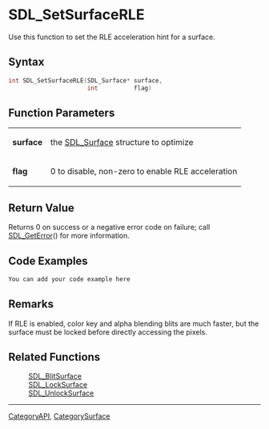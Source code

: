 
= SDL_SetSurfaceRLE =
Use this function to set the RLE acceleration hint for a surface.


== Syntax ==
<syntaxhighlight lang='c++'>
int SDL_SetSurfaceRLE(SDL_Surface* surface,
                      int          flag)
</syntaxhighlight>

== Function Parameters ==
{|
|'''surface'''
|the [[SDL_Surface]] structure to optimize
|-
|'''flag'''
|0 to disable, non-zero to enable RLE acceleration
|}

== Return Value ==
Returns 0 on success or a negative error code on failure; call [[SDL_GetError]]() for more information.

== Code Examples ==
<syntaxhighlight lang='c++'>
You can add your code example here
</syntaxhighlight>

== Remarks ==
If RLE is enabled, color key and alpha blending blits are much faster, but the surface must be locked before directly accessing the pixels. 

== Related Functions ==
:[[SDL_BlitSurface]]
:[[SDL_LockSurface]]
:[[SDL_UnlockSurface]]

----
[[CategoryAPI]], [[CategorySurface]]
